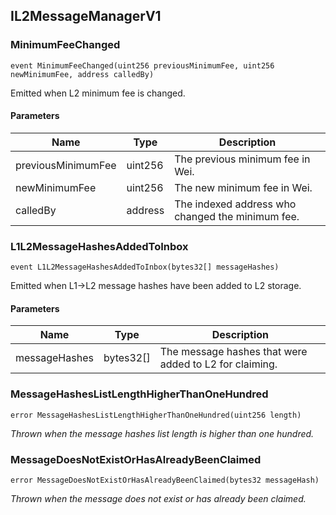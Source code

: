 ## IL2MessageManagerV1

### MinimumFeeChanged

```solidity
event MinimumFeeChanged(uint256 previousMinimumFee, uint256 newMinimumFee, address calledBy)
```

Emitted when L2 minimum fee is changed.

#### Parameters

| Name | Type | Description |
| ---- | ---- | ----------- |
| previousMinimumFee | uint256 | The previous minimum fee in Wei. |
| newMinimumFee | uint256 | The new minimum fee in Wei. |
| calledBy | address | The indexed address who changed the minimum fee. |

### L1L2MessageHashesAddedToInbox

```solidity
event L1L2MessageHashesAddedToInbox(bytes32[] messageHashes)
```

Emitted when L1->L2 message hashes have been added to L2 storage.

#### Parameters

| Name | Type | Description |
| ---- | ---- | ----------- |
| messageHashes | bytes32[] | The message hashes that were added to L2 for claiming. |

### MessageHashesListLengthHigherThanOneHundred

```solidity
error MessageHashesListLengthHigherThanOneHundred(uint256 length)
```

_Thrown when the message hashes list length is higher than one hundred._

### MessageDoesNotExistOrHasAlreadyBeenClaimed

```solidity
error MessageDoesNotExistOrHasAlreadyBeenClaimed(bytes32 messageHash)
```

_Thrown when the message does not exist or has already been claimed._

